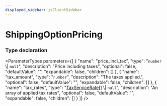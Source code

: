 ```yaml
---
displayed_sidebar: jsClientSidebar
---
```



# ShippingOptionPricing

### Type declaration

<ParameterTypes parameters={[
  {
    "name": "price_incl_tax",
    "type": "`number` \\| ``null``",
    "description": "Price including taxes",
    "optional": false,
    "defaultValue": "",
    "expandable": false,
    "children": []
  },
  {
    "name": "tax_amount",
    "type": "`number`",
    "description": "The taxes applied.",
    "optional": false,
    "defaultValue": "",
    "expandable": false,
    "children": []
  },
  {
    "name": "tax_rates",
    "type": "[TaxServiceRate](internal.TaxServiceRate.mdx)[] \\| ``null``",
    "description": "An array of applied tax rates",
    "optional": false,
    "defaultValue": "",
    "expandable": false,
    "children": []
  }
]} />
